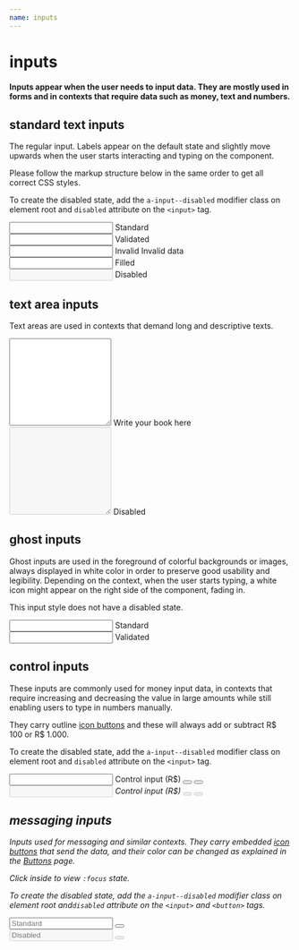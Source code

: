 ```yaml
---
name: inputs
---
```



# inputs

#### Inputs appear when the user needs to input data. They are mostly used in forms and in contexts that require data such as money, text and numbers.

## standard text inputs

The regular input. Labels appear on the default state and slightly move upwards when the user starts interacting and typing on the component.

Please follow the markup structure below in the same order to get all correct CSS styles.

To create the disabled state, add the `a-input--disabled` modifier class on element root and `disabled` attribute on the `<input>` tag.

<Playground className='two-columns'>
  <div className='a-input'>
    <input id='input1' type='text' aria-labelledby='label1' />
    <label id='label1' htmlFor='input1'>
      Standard
    </label>
  </div>
  <div className='a-input a-input--validated'>
    <input
      id='input2'
      type='text'
      aria-labelledby='label2'
      defaultValue='Astro Team'
    />
    <label id='label2' htmlFor='input2'>
      Validated
    </label>
  </div>
  <div className='a-input a-input--invalid'>
    <input
      id='input3'
      type='text'
      aria-labelledby='label3'
      defaultValue='XYZK2'
    />
    <label id='label3' htmlFor='input3'>
      Invalid
    </label>
    <span className='a-input__error'>Invalid data</span>
  </div>
  <div className='a-input'>
    <input
      id='input4'
      type='text'
      aria-labelledby='label4'
      defaultValue='Astro Team'
    />
    <label id='label4' htmlFor='input4'>
      Filled
    </label>
  </div>
  <div className='a-input a-input--disabled'>
    <input id='input5' type='text' aria-labelledby='label5' disabled />
    <label id='label5' htmlFor='input5'>
      Disabled
    </label>
  </div>
</Playground>

## text area inputs

Text areas are used in contexts that demand long and descriptive texts.

<Playground className='two-columns'>
  <div className='a-input'>
    <textarea name='random' id='textarea1' rows='10' cols='20'></textarea>
    <label id='label6' htmlFor='textarea1'>Write your book here</label>
  </div>

  <div className='a-input a-input--disabled'>
    <textarea name='random' id='textarea2' rows='10' cols='20' disabled></textarea>
    <label id='label7' htmlFor='textarea2'>Disabled</label>
  </div>
</Playground>

## ghost inputs

Ghost inputs are used in the foreground of colorful backgrounds or images, always displayed in white color in order to preserve good usability and legibility. Depending on the context, when the user starts typing, a white icon might appear on the right side of the component, fading in.

This input style does not have a disabled state.

<Playground className='two-columns gradient-bg'>
  <div className='a-input a-input--ghost'>
    <input id='ghost1' type='text' aria-labelledby='ghostlabel1' />
    <label id='ghostlabel1' htmlFor='ghost1'>
      Standard
    </label>
  </div>
  <div className='a-input a-input--ghost a-input--validated'>
    <input
      id='ghost2'
      type='text'
      aria-labelledby='ghostlabel2'
      defaultValue='Astro Team'
    />
    <label id='ghostlabel2' htmlFor='ghost2'>
      Validated
    </label>
  </div>
</Playground>

## control inputs

These inputs are commonly used for money input data, in contexts that require increasing and decreasing the value in large amounts while still enabling users to type in numbers manually.

They carry outline [icon buttons](/docs-buttons#icon-buttons) and these will always add or subtract R$ 100 or R$ 1.000.

To create the disabled state, add the `a-input--disabled` modifier class on element root and `disabled` attribute on the `<input>` tag.

<Playground className='two-columns'>
  <div className='a-input a-input--control'>
    <input id='control1' type='number' data-step='100' defaultValue='0' />
    <label id='controllabel1' htmlFor='control1'>
      Control input (R$)
    </label>
    <button className='a-btn a-btn--ghost-uranus a-btn--small a-btn--icon a-input--control__decrement'>
      <i className='a-icon a-icon__input-dash a-icon--size-small' />
    </button>
    <button className='a-btn a-btn--ghost-uranus a-btn--small a-btn--icon a-input--control__increment'>
      <i className='a-icon a-icon__input-plus a-icon--size-small' />
    </button>
  </div>
  <div className='a-input a-input--control a-input--disabled'>
    <input
      id='control2'
      type='number'
      data-step='100'
      defaultValue='0'
      disabled
    />
    <label id='controllabel2' htmlFor='control2'>
      Control input (R$)
    </label>
    <button
      className='a-btn a-btn--ghost-uranus a-btn--small a-btn--icon a-input--control__decrement'
      disabled
    >
      <i className='a-icon a-icon__input-dash a-icon--size-small' />
    </button>
    <button
      className='a-btn a-btn--ghost-uranus a-btn--small a-btn--icon a-input--control__increment'
      disabled
    >
      <i className='a-icon a-icon__input-plus a-icon--size-small' />
    </button>
  </div>
</Playground>

## messaging inputs

Inputs used for messaging and similar contexts. They carry embedded [icon buttons](/docs-buttons#icon-buttons) that send the data,
and their color can be changed as explained in the [Buttons](/docs-buttons) page.

Click inside to view `:focus` state.

To create the disabled state, add the `a-input--disabled` modifier class on element root and`disabled` attribute on the `<input>` and `<button>` tags.

<Playground className='two-columns'>
  <div className='a-input a-input--messaging'>
    <input id='input6' type='text' placeholder='Standard' />
    <button className='a-btn a-btn--uranus a-btn--medium a-btn--icon'>
      <i className='a-icon a-icon__arrow-right a-icon--size-medium' />
    </button>
  </div>
  <div className='a-input a-input--messaging a-input--disabled'>
    <input
      id='input6'
      type='text'
      aria-labelledby='label6'
      placeholder='Disabled'
      disabled
    />
    <button className='a-btn a-btn--uranus a-btn--medium a-btn--icon' disabled>
      <i className='a-icon a-icon__arrow-right a-icon--size-medium' />
    </button>
  </div>
</Playground>
